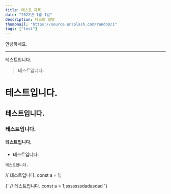 ```yaml
---
title: 테스트 제목
date: "2022년 1월 1일"
description: 테스트 설명
thumbnail: "https://source.unsplash.com/random/1"
tags: ["test"]
---
```


안녕하세요.

---

테스트입니다.

> 테스트입니다.

# 테스트입니다.

## 테스트입니다.

### 테스트입니다.

#### 테스트입니다.

- 테스트입니다.

`테스트입니다.`

// 테스트입니다.
const a = 1;

<SyntaxHighlighter language="javascript">
  {`
// 테스트입니다.
const a = 1;sssssssdadasdad
  `}
</SyntaxHighlighter>
